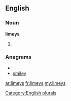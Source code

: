 ==English==

===Noun===
'''limeys'''

# {{plural of|[[limey]]}}

===Anagrams===
* {{alphagram|eilmsy}}
* [[smiley#English|smiley]]

[[Category:English plurals]]

[[ar:limeys]]
[[fr:limeys]]
[[my:limeys]]